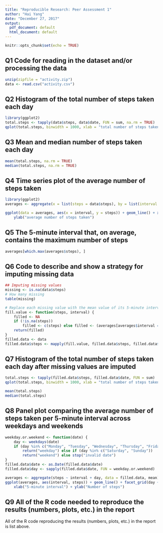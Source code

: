 ```yaml
---
title: "Reproducible Research: Peer Assessment 1"
author: "Hai Yang"
date: "December 27, 2017"
output:
  pdf_document: default
  html_document: default
---
```


```r
knitr::opts_chunk$set(echo = TRUE)
```


## Q1 Code for reading in the dataset and/or processing the data
```r
unzip(zipfile = "activity.zip")
data <- read.csv("activity.csv")
```
## Q2 Histogram of the total number of steps taken each day
```r
library(ggplot2)
total.steps <- tapply(data$steps, data$date, FUN = sum, na.rm = TRUE)
qplot(total.steps, binwidth = 1000, xlab = "total number of steps taken each day")
```

## Q3 Mean and median number of steps taken each day
```r
mean(total.steps, na.rm = TRUE)
median(total.steps, na.rm = TRUE)
```
## Q4 Time series plot of the average number of steps taken
```r
library(ggplot2)
averages <- aggregate(x = list(steps = data$steps), by = list(interval = data$interval), FUN = mean, na.rm = TRUE)

ggplot(data = averages, aes(x = interval, y = steps)) + geom_line() + xlab("5-minute interval") + 
    ylab("average number of steps taken")
```

## Q5 The 5-minute interval that, on average, contains the maximum number of steps
```r
averages[which.max(averages$steps), ]
```

## Q6 Code to describe and show a strategy for imputing missing data
```r
## Imputing missing values
missing <- is.na(data$steps)
# How many missing
table(missing)

# Replace each missing value with the mean value of its 5-minute interval
fill.value <- function(steps, interval) {
    filled <- NA
    if (!is.na(steps)) 
        filled <- c(steps) else filled <- (averages[averages$interval == interval, "steps"])
    return(filled)
}
filled.data <- data
filled.data$steps <- mapply(fill.value, filled.data$steps, filled.data$interval)
```

## Q7 Histogram of the total number of steps taken each day after missing values are imputed
```r
total.steps <- tapply(filled.data$steps, filled.data$date, FUN = sum)
qplot(total.steps, binwidth = 1000, xlab = "total number of steps taken each day")

mean(total.steps)
median(total.steps)
```

## Q8 Panel plot comparing the average number of steps taken per 5-minute interval across weekdays and weekends
```r
weekday.or.weekend <- function(date) {
    day <- weekdays(date)
    if (day %in% c("Monday", "Tuesday", "Wednesday", "Thursday", "Friday")) 
        return("weekday") else if (day %in% c("Saturday", "Sunday")) 
        return("weekend") else stop("invalid date")
}
filled.data$date <- as.Date(filled.data$date)
filled.data$day <- sapply(filled.data$date, FUN = weekday.or.weekend)

averages <- aggregate(steps ~ interval + day, data = filled.data, mean)
ggplot(averages, aes(interval, steps)) + geom_line() + facet_grid(day ~ .) + 
    xlab("5-minute interval") + ylab("Number of steps")
```

## Q9 All of the R code needed to reproduce the results (numbers, plots, etc.) in the report

All of the R code reproducing the results (numbers, plots, etc.) in the report is list above.
